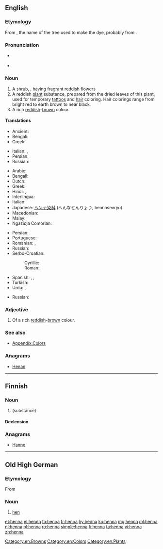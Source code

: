 {{also|Henna}}
==English==
{{wikipedia}}

===Etymology===
From {{etyl|ar|en}} {{term|حِنّاء|lang=ar|tr=ḥinnāʾ}}, the name of the tree used to make the dye, probably from {{etyl|fa|en}}.

===Pronunciation===
* {{a|UK}} {{IPA|/hɛnə/}}
* {{rhymes|ɛnə}}

===Noun===
{{en-noun}}

# A [[shrub]], {{taxlink|Lawsonia inernis|species|noshow=1}}, having fragrant reddish flowers
# A reddish [[plant]] substance, prepared from the dried leaves of this plant, used for temporary [[tattoo]]s and [[hair]] coloring. Hair colorings range from bright red to earth brown to near black.
# A rich [[red]]dish-[[brown]] colour.
#: {{color panel|882D17}}

====Translations====
{{trans-top|shrub}}
* Ancient: {{t|grc|κύπρος|f|sc=polytonic}}
* Bengali: {{t|bn|মেহেদী|tr=mehedi|sc=Beng}}
* Greek: {{t+|el|χένα|f}}
{{trans-mid}}
* Italian: {{t|it|alcanna|f}}, {{t|it|henné|m}}
* Persian: {{t+|fa|حنا|tr=hanâ|sc=fa-Arab}}
* Russian: {{t+|ru|хна|f|tr=xna}}
{{trans-bottom}}

{{trans-top|dye}}
* Arabic: {{t|ar|حِنّاء|tr=ħinnā’}}
* Bengali: {{t|bn|মেহেদী|tr=mehedi|sc=Beng}}
* Dutch: {{t+|nl|henna}}
* Greek: {{t+|el|χένα|f}}
* Hindi: {{t|hi|मेंहदी|tr=me.nhdī|f}}, {{t|hi|हिन्ना|tr=hinnā|f}}
* Interlingua: {{t|ia|henna}}
* Italian: {{t|it|henné|m}}
* Japanese: [[ヘンナ]][[染料]] (へんなせんりょう, hennasenryō)
* Macedonian: {{t|mk|кана|f|tr=kána|sc=Cyrl}}
* Malay: {{t|ms|inai}}
* Ngazidja Comorian: {{t|zdj|yina|c9}}
{{trans-mid}}
* Persian: {{t+|fa|حنا|tr=hanâ}}
* Portuguese: {{t+|pt|hena}}
* Romanian: {{t+|ro|henna|f}}, {{t+|ro|cana|f}}
* Russian: {{t+|ru|хна|f|tr=xna}}
* Serbo-Croatian:
*: Cyrillic: {{t|sh|кана|f}}
*: Roman: {{t+|sh|kana|f}}
* Spanish: {{t+|es|alheña|f}}, {{t|es|henna|f}}, {{t|es|hena}}
* Turkish: {{t+|tr|kına}}
* Urdu: {{t|ur|مینہدی|tr=me.nhdī|f}}, {{t+|ur|حنا|tr=hinnā|f}}
{{trans-bottom}}

{{trans-top|colour}}
* Russian: {{t+|ru|хна|f|tr=xna}}
{{trans-mid}}
{{trans-bottom}}

===Adjective===
{{en-adj|-}}

# Of a rich [[red]]dish-[[brow]]n colour.

===See also===
* [[Appendix:Colors]]

===Anagrams===
* [[Henan#English|Henan]]

[[Category:en:Browns]]
[[Category:en:Colors]]
[[Category:en:Plants]]

----

==Finnish==

===Noun===
{{fi-noun}}

# {{l|en|henna}} (substance)

====Declension====
{{fi-decl-kala|henn|||a}}

===Anagrams===
* [[Hanne#Finnish|Hanne]]

----

==Old High German==

===Etymology===
From {{etyl|gem-pro|goh}} {{m|gem-pro|*hanjō||hen}}

===Noun===
{{goh-noun|f}}

# [[hen]]

[[et:henna]]
[[el:henna]]
[[fa:henna]]
[[fr:henna]]
[[hy:henna]]
[[kn:henna]]
[[mg:henna]]
[[ml:henna]]
[[nl:henna]]
[[pl:henna]]
[[ro:henna]]
[[simple:henna]]
[[fi:henna]]
[[ta:henna]]
[[vi:henna]]
[[zh:henna]]